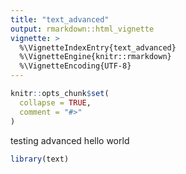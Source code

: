 ```yaml
---
title: "text_advanced"
output: rmarkdown::html_vignette
vignette: >
  %\VignetteIndexEntry{text_advanced}
  %\VignetteEngine{knitr::rmarkdown}
  %\VignetteEncoding{UTF-8}
---
```


```r
knitr::opts_chunk$set(
  collapse = TRUE,
  comment = "#>"
)
```
testing advanced hello world
```r
library(text)



```
